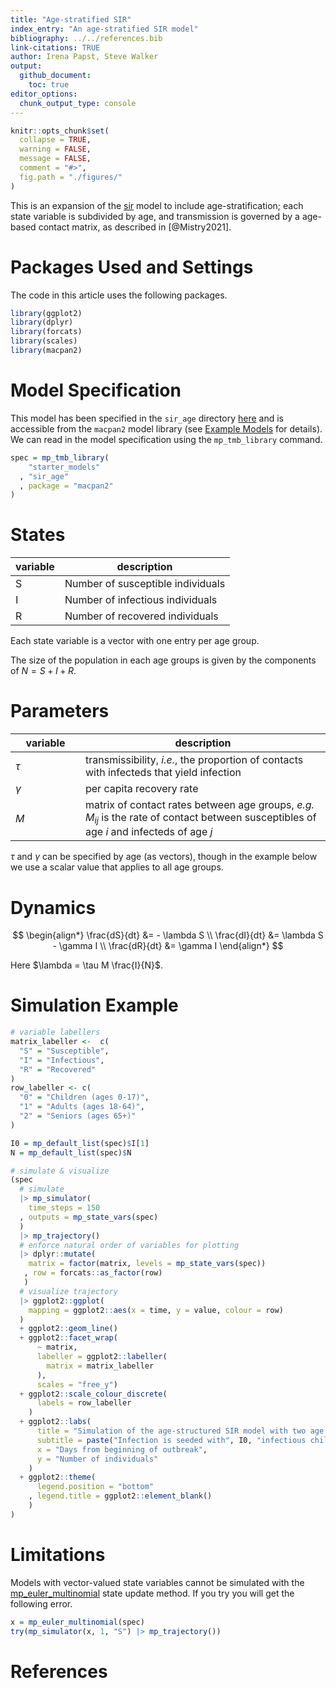 ```yaml
---
title: "Age-stratified SIR"
index_entry: "An age-stratified SIR model"
bibliography: ../../references.bib
link-citations: TRUE
author: Irena Papst, Steve Walker
output: 
  github_document:
    toc: true
editor_options: 
  chunk_output_type: console
---
```


```r
knitr::opts_chunk$set(
  collapse = TRUE,
  warning = FALSE,
  message = FALSE,
  comment = "#>",
  fig.path = "./figures/"
)
```

This is an expansion of the [sir](https://github.com/canmod/macpan2/tree/main/inst/starter_models/sir) model to include age-stratification; each state variable is subdivided by age, and transmission is governed by a age-based contact matrix, as described in [@Mistry2021].

# Packages Used and Settings

The code in this article uses the following packages.

```r
library(ggplot2)
library(dplyr)
library(forcats)
library(scales)
library(macpan2)
```

# Model Specification

This model has been specified in the `sir_age` directory [here](https://github.com/canmod/macpan2/blob/main/inst/starter_models/sir_age/tmb.R) and is accessible from the `macpan2` model library (see [Example Models](https://canmod.github.io/macpan2/articles/example_models.html) for details). We can read in the model specification using the `mp_tmb_library` command.
```r
spec = mp_tmb_library(
    "starter_models"
  , "sir_age"
  , package = "macpan2"
)
```



# States

| variable | description                       |
| -------- | --------------------------------- |
| S        | Number of susceptible individuals |
| I        | Number of infectious individuals  |
| R        | Number of recovered individuals   |

Each state variable is a vector with one entry per age group. 

The size of the population in each age groups is given by the components of $N = S + I + R$.

# Parameters

| variable | description                  |
| -------- | ---------------------------- |
| $\tau$  | transmissibility, _i.e._, the proportion of contacts with infecteds that yield infection |
| $\gamma$ | per capita recovery rate     |
| $M$    | matrix of contact rates between age groups, _e.g._ $M_{ij}$ is the rate of contact between susceptibles of age $i$ and infecteds of age $j$        |

$\tau$ and $\gamma$ can be specified by age (as vectors), though in the example below we use a scalar value that applies to all age groups.

# Dynamics 

$$
\begin{align*}
\frac{dS}{dt} &= - \lambda S \\
\frac{dI}{dt} &= \lambda S - \gamma I \\
\frac{dR}{dt} &= \gamma I
\end{align*}
$$

Here $\lambda = \tau M \frac{I}{N}$.

# Simulation Example

```r

# variable labellers
matrix_labeller <-  c(
  "S" = "Susceptible",
  "I" = "Infectious",
  "R" = "Recovered"
)
row_labeller <- c(
  "0" = "Children (ages 0-17)",
  "1" = "Adults (ages 18-64)",
  "2" = "Seniors (ages 65+)"
)

I0 = mp_default_list(spec)$I[1]
N = mp_default_list(spec)$N

# simulate & visualize
(spec
  # simulate
  |> mp_simulator(
    time_steps = 150
  , outputs = mp_state_vars(spec)
  )
  |> mp_trajectory()
  # enforce natural order of variables for plotting
  |> dplyr::mutate(
    matrix = factor(matrix, levels = mp_state_vars(spec))
   , row = forcats::as_factor(row)
   )
  # visualize trajectory
  |> ggplot2::ggplot(
    mapping = ggplot2::aes(x = time, y = value, colour = row)
  ) 
  + ggplot2::geom_line()
  + ggplot2::facet_wrap(
      ~ matrix, 
      labeller = ggplot2::labeller(
        matrix = matrix_labeller
      ),
      scales = "free_y")
  + ggplot2::scale_colour_discrete(
      labels = row_labeller
    )
  + ggplot2::labs(
      title = "Simulation of the age-structured SIR model with two age groups",
      subtitle = paste("Infection is seeded with", I0, "infectious children in a total population of", scales::label_number(scale_cut = scales::cut_short_scale())(sum(N))),
      x = "Days from beginning of outbreak",
      y = "Number of individuals"
    )
  + ggplot2::theme(
      legend.position = "bottom"
    , legend.title = ggplot2::element_blank()
    )
)
```

# Limitations

Models with vector-valued state variables cannot be simulated with the [mp_euler_multinomial](https://canmod.github.io/macpan2/reference/state_updates) state update method. If you try you will get the following error.
```r
x = mp_euler_multinomial(spec)
try(mp_simulator(x, 1, "S") |> mp_trajectory())
```

# References
